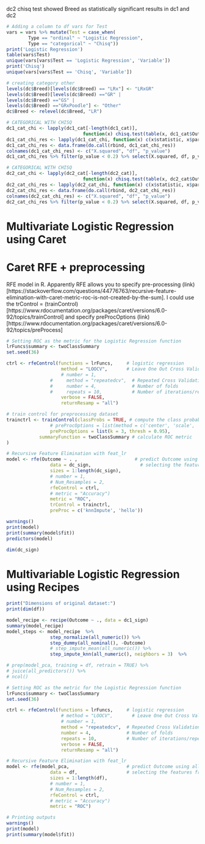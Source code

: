 dc2 chisq test showed Breed as statistically significant results in dc1 and dc2

```r
# Adding a column to df vars for Test 
vars = vars %>% mutate(Test = case_when(
        Type == "ordinal" ~ "Logistic Regression",
        Type == "categorical" ~ "Chisq"))
print('Logistic Regression')
table(vars$Test)
unique(vars[vars$Test == 'Logistic Regression', 'Variable'])
print('Chisq')
unique(vars[vars$Test == 'Chisq', 'Variable'])

```

```r
# creating category other
levels(dc$Breed)[levels(dc$Breed) == "LRx"] <- "LRxGR"
levels(dc$Breed)[levels(dc$Breed) =="GR" | 
levels(dc$Breed) =="GS" | 
levels(dc$Breed) =="GRxPoodle"] <- "Other"
dc$Breed <- relevel(dc$Breed, "LR")

```


```r
# CATEGORICAL WITH CHISQ
dc1_cat_chi <- lapply(dc1_cat[-length(dc1_cat)], 
                            function(x) chisq.test(table(x, dc1_cat$Outcome)))
dc1_cat_chi_res <- lapply(dc1_cat_chi, function(x) c(x$statistic, x$parameter, x$p.value))
dc1_cat_chi_res <- data.frame(do.call(rbind, dc1_cat_chi_res))
colnames(dc1_cat_chi_res) <- c("X.squared", "df", "p_value")
dc1_cat_chi_res %>% filter(p_value < 0.2) %>% select(X.squared, df, p_value)
```

```r
# CATEGORICAL WITH CHISQ
dc2_cat_chi <- lapply(dc2_cat[-length(dc2_cat)], 
                            function(x) chisq.test(table(x, dc2_cat$Outcome)))
dc2_cat_chi_res <- lapply(dc2_cat_chi, function(x) c(x$statistic, x$parameter, x$p.value))
dc2_cat_chi_res <- data.frame(do.call(rbind, dc2_cat_chi_res))
colnames(dc2_cat_chi_res) <- c("X.squared", "df", "p_value")
dc2_cat_chi_res %>% filter(p_value < 0.2) %>% select(X.squared, df, p_value)
```
# Multivariate Logistic Regression using Caret

# Caret RFE + preprocessing
RFE model in R. Apparently RFE allows you to specify pre-processing (link)[https://stackoverflow.com/questions/44776763/recursive-feature-elimination-with-caret-metric-roc-is-not-created-by-the-sum]. 
I could use the trControl = (trainControl)[https://www.rdocumentation.org/packages/caret/versions/6.0-92/topics/trainControl] and specify preProcOptions (link)[https://www.rdocumentation.org/packages/caret/versions/6.0-92/topics/preProcess]

```r
# Setting ROC as the metric for the Logistic Regression function
lrFuncs$summary <- twoClassSummary
set.seed(36)

ctrl <- rfeControl(functions = lrFuncs,     # logistic regression
                    method = "LOOCV",       # Leave One Out Cross Validation
                    # number = 1, 
                #     method = "repeatedcv",  # Repeated Cross Validation
                #     number = 4,             # Number of folds 
                #     repeats = 10,           # Number of iterations/repetition
                    verbose = FALSE,
                    returnResamp = "all")

# train control for preprocessing dataset
trainctrl <- trainControl(classProbs = TRUE, # compute the class probability (true enables ROC)
		        # preProcOptions = list(method = c('center', 'scale', 'knnImpute', 'pca'), k = 3, thresh = 0.95),
		        preProcOptions = list(k = 3, thresh = 0.95),
			summaryFunction = twoClassSummary # calculate ROC metric
)

# Recursive Feature Elimination with feat_lr
model <- rfe(Outcome ~ . ,                     # predict Outcome using all other variables
                data = dc_sign,                  # selecting the features from univariate lr
                sizes = 1:length(dc_sign), 
                # number = 1,                
                # Num_Resamples = 2,
                rfeControl = ctrl,
                # metric = "Accuracy")
                metric = "ROC",
                trControl = trainctrl,
                preProc = c('knnImpute', 'hello')) 

warnings()
print(model)
print(summary(model$fit))
predictors(model)

dim(dc_sign)
```


# Multivariable Logistic Regression using Recipes


```r

print("Dimensions of original dataset:")
print(dim(df))

model_recipe <- recipe(Outcome ~ ., data = dc1_sign)
summary(model_recipe)
model_steps <- model_recipe  %>%
                step_normalize(all_numeric()) %>%
                step_dummy(all_nominal(), -Outcome)
                # step_impute_mean(all_numeric()) %>%
                step_impute_knn(all_numeric(), neighbors = 3)  %>%

# prep(model_pca, training = df, retrain = TRUE) %>% 
# juice(all_predictors()) %>% 
# ncol()

# Setting ROC as the metric for the Logistic Regression function
lrFuncs$summary <- twoClassSummary
set.seed(36)    

ctrl <- rfeControl(functions = lrFuncs,     # logistic regression
                    # method = "LOOCV",       # Leave One Out Cross Validation
                    # number = 1, 
                    method = "repeatedcv",  # Repeated Cross Validation
                    number = 4,             # Number of folds 
                    repeats = 10,           # Number of iterations/repetition
                    verbose = FALSE,
                    returnResamp = "all")

# Recursive Feature Elimination with feat_lr
model <- rfe(model_pca,                     # predict Outcome using all other variables
                data = df,                  # selecting the features from univariate lr
                sizes = 1:length(df), 
                # number = 1,                
                # Num_Resamples = 2,
                rfeControl = ctrl,
                # metric = "Accuracy")
                metric = "ROC") 

# Printing outputs
warnings()
print(model)
print(summary(model$fit))
```
